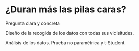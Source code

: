 # ¿Duran más las pilas caras?

Pregunta clara y concreta

Diseño de la recogida de los datos con todas sus vicisitudes.

Análisis de los datos. Prueba no paramétrica y t-Student.

